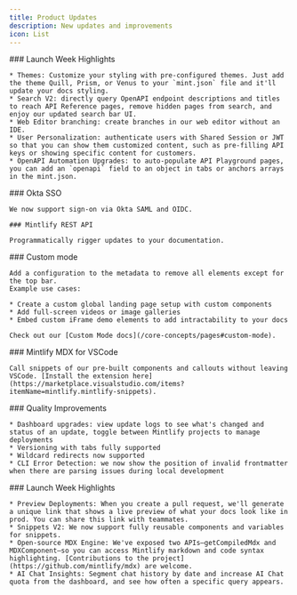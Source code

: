```yaml
---
title: Product Updates
description: New updates and improvements
icon: List
---
```


<Updates>
  <Update label="June 2024">
    ### Launch Week Highlights

    * Themes: Customize your styling with pre-configured themes. Just add the theme Quill, Prism, or Venus to your `mint.json` file and it'll update your docs styling.
    * Search V2: directly query OpenAPI endpoint descriptions and titles to reach API Reference pages, remove hidden pages from search, and enjoy our updated search bar UI.
    * Web Editor branching: create branches in our web editor without an IDE.
    * User Personalization: authenticate users with Shared Session or JWT so that you can show them customized content, such as pre-filling API keys or showing specific content for customers.
    * OpenAPI Automation Upgrades: to auto-populate API Playground pages, you can add an `openapi` field to an object in tabs or anchors arrays in the mint.json.
  </Update>

  <Update label="May 2024">
    ### Okta SSO

    We now support sign-on via Okta SAML and OIDC.

    ### Mintlify REST API

    Programmatically rigger updates to your documentation.
  </Update>

  <Update label="April 2024">
    ### Custom mode

    Add a configuration to the metadata to remove all elements except for the top bar.
    Example use cases:

    * Create a custom global landing page setup with custom components
    * Add full-screen videos or image galleries
    * Embed custom iFrame demo elements to add intractability to your docs

    Check out our [Custom Mode docs](/core-concepts/pages#custom-mode).
  </Update>

  <Update label="March 2024">
    ### Mintlify MDX for VSCode

    Call snippets of our pre-built components and callouts without leaving VSCode. [Install the extension here](https://marketplace.visualstudio.com/items?itemName=mintlify.mintlify-snippets).
  </Update>

  <Update label="February 2024">
    ### Quality Improvements

    * Dashboard upgrades: view update logs to see what's changed and status of an update, toggle between Mintlify projects to manage deployments
    * Versioning with tabs fully supported
    * Wildcard redirects now supported
    * CLI Error Detection: we now show the position of invalid frontmatter when there are parsing issues during local development
  </Update>

  <Update label="January 2024">
    ### Launch Week Highlights

    * Preview Deployments: When you create a pull request, we'll generate a unique link that shows a live preview of what your docs look like in prod. You can share this link with teammates.
    * Snippets V2: We now support fully reusable components and variables for snippets.
    * Open-source MDX Engine: We've exposed two APIs—getCompiledMdx and MDXComponent—so you can access Mintlify markdown and code syntax highlighting. [Contributions to the project](https://github.com/mintlify/mdx) are welcome.
    * AI Chat Insights: Segment chat history by date and increase AI Chat quota from the dashboard, and see how often a specific query appears.
  </Update>
</Updates>
